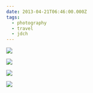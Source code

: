 ```yaml
---
date: 2013-04-21T06:46:00.000Z
tags:
  - photography
  - travel
  - jdch
---
```

![](../../assets/photos/20130421-IMG_4920.jpg)

![](../../assets/photos/20130421-IMG_4974.jpg)

![](../../assets/photos/20130421-IMG_4993.jpg)

![](../../assets/photos/20130421-IMG_5004.jpg)